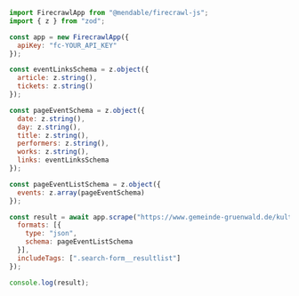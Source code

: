 ```js Node
import FirecrawlApp from "@mendable/firecrawl-js";
import { z } from "zod";

const app = new FirecrawlApp({
  apiKey: "fc-YOUR_API_KEY"
});

const eventLinksSchema = z.object({
  article: z.string(),
  tickets: z.string()
});

const pageEventSchema = z.object({
  date: z.string(),
  day: z.string(),
  title: z.string(),
  performers: z.string(),
  works: z.string(),
  links: eventLinksSchema
});

const pageEventListSchema = z.object({
  events: z.array(pageEventSchema)
});

const result = await app.scrape("https://www.gemeinde-gruenwald.de/kultur/terminkalender/index.html", {
  formats: [{
    type: "json",
    schema: pageEventListSchema
  }],
  includeTags: [".search-form__resultlist"]
});

console.log(result);
```
